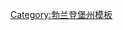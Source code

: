{{Navbox
|bodyclass=hlist
|name=上哈弗尔县行政区划
|title=[[德国]][[勃兰登堡州]][[上哈弗尔县]]行政区划
|image=[[File:DEU Oberhavel COA.svg|60px|上哈弗尔县县徽]]
|above=
|list1=
*[[比肯韦德]]
*[[菲尔斯滕贝格]]
*[[北方铁路沿线格利尼克|格利尼克]]
*[[格兰塞]]
*[[大沃尔特斯多夫]]
*[[亨尼希斯多夫]]
*[[上诺伊恩多夫]]
*[[克雷门]]
*[[莱格布鲁赫]]
*[[利本瓦尔德]]
*[[勒文贝格兰]]
*[[米伦贝克兰]]
*[[上克雷默]]
*'''[[奥拉宁堡]]'''
*[[舍讷马克]]
*[[松嫩贝格]]
*[[施泰希林]]
*[[费尔滕]]
*[[采德尼克]]
|below=
}}<noinclude>
[[Category:勃兰登堡州模板]]
</noinclude>